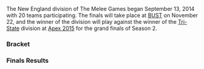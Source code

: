 <noinclude>{{tabs static
|name1=Overview
|link1=The Melee Games Season 2
|name2=New England
|link2=The Melee Games Season 2/New England
|name3=Tri-State
|link3=The Melee Games Season 2/Tri-State
|This=2
}}
</noinclude>

The New England division of The Melee Games began September 13, 2014 with 20 teams participating. The finals will take place at [[BUST]] on November 22, and the winner of the division will play against the winner of the [[The Melee Games Season 2/Tri-State|Tri-State]] division at [[Apex 2015]] for the grand finals of Season 2.

===Bracket===
{{32SEBracket
|column-width=175
|r1m1p1=|r1m1p1flag=|r1m1p1score=|r1m1win=
|r1m1p2=|r1m1p2score=
|r1m1finished=true

|r1m2p1=Emerson |r1m2p1flag=us |r1m2p1score=20 |r1m2win=1
|r1m2p2=Berklee |r1m2p2flag=us |r1m2p2score=19
|r1m2finished=true

|r1m3p1=|r1m3p1flag= |r1m3p1score= |r1m3win=
|r1m3p2=|r1m3p2score=
|r1m3finished=true

|r1m4p1=|r1m4p1flag= |r1m4p1score= |r1m4win=
|r1m4p2=|r1m4p2score=
|r1m4finished=true

|r1m5p1=|r1m5p1flag= |r1m5p1score= |r1m5win=
|r1m5p2=|r1m5p2score=
|r1m5finished=true

|r1m6p1=|r1m6p1flag= |r1m6p1score= |r1m6win=
|r1m6p2=|r1m6p2score=
|r1m6finished=true

|r1m7p1=|r1m7p1flag= |r1m7p1score= |r1m7win=
|r1m7p2=|r1m7p2score=
|r1m7finished=true

|r1m8p1=WPI |r1m8p1flag=us |r1m8p1score=28 |r1m8win=1
|r1m8p2=Keene State |r1m8p2flag=us |r1m8p2score=15
|r1m8finished=true

|r1m9p1=|r1m9p1flag= |r1m9p1score= |r1m9win=
|r1m9p2=|r1m9p2score=
|r1m9finished=true

|r1m10p1=|r1m10p1flag= |r1m10p1score= |r1m10win=
|r1m10p2=|r1m10p2score=
|r1m10finished=true

|r1m11p1=|r1m11p1flag= |r1m11p1score= |r1m11win=
|r1m11p2=|r1m11p2score=
|r1m11finished=true

|r1m12p1=|r1m12p1flag= |r1m12p1score= |r1m12win=
|r1m12p2=|r1m12p2score=
|r1m12finished=true

|r1m13p1=|r1m13p1flag= |r1m13p1score= |r1m13win=
|r1m13p2=|r1m13p2score=
|r1m13finished=true

|r1m14p1=University of New England |r1m14p1flag=us |r1m14p1score=6 |r1m14win=2
|r1m14p2=UNH |r1m14p2flag=us |r1m14p2score=20
|r1m14finished=true

|r1m15p1=|r1m15p1flag= |r1m15p1score= |r1m15win=
|r1m15p2=|r1m15p2score=
|r1m15finished=true

|r1m16p1=Yale |r1m16p1flag=us |r1m16p1score=20 |r1m16win=1
|r1m16p2=UHart |r1m16p2flag=us |r1m16p2score=13
|r1m16finished=true

|r2m1p1=MIT |r2m1p1flag=us |r2m1p1score=20 |r2m1win=1
|r2m1p2=Emerson |r2m1p2flag=us |r2m1p2score=13
|r2m1finished=true

|r2m2p1=Brown University |r2m2p1flag=us |r2m2p1score=8 |r2m2win=2
|r2m2p2=Brandeis University |r2m2p2flag=us |r2m2p2score=20
|r2m2finished=true

|r2m3p1=UMass Lowell |r2m3p1flag=us |r2m3p1score=7 |r2m3win=2
|r2m3p2=Northeastern |r2m3p2flag=us |r2m3p2score=20
|r2m3finished=true

|r2m4p1=UMass Amherst |r2m4p1flag=us |r2m4p1score=28 |r2m4win=1
|r2m4p2=WPI |r2m4p2flag=us |r2m4p2score=18
|r2m4finished=true

|r2m5p1=Harvard |r2m5p1flag=us |r2m5p1score=24 |r2m5win=2
|r2m5p2=UMass Boston |r2m5p2flag=us |r2m5p2score=28
|r2m5finished=true

|r2m6p1=Boston University |r2m6p1flag=us |r2m6p1score=13 |r2m6win=2
|r2m6p2=Boston College |r2m6p2flag=us |r2m6p2score=28
|r2m6finished=true

|r2m7p1=Tufts |r2m7p1flag=us |r2m7p1score=20 |r2m7win=1
|r2m7p2=UNH |r2m7p2flag=us |r2m7p2score=19
|r2m7finished=true

|r2m8p1=UConn |r2m8p1flag=us |r2m8p1score=20 |r2m8win=1
|r2m8p2=Yale |r2m8p2flag=us |r2m8p2score=15
|r2m8finished=true

|r3m1p1=MIT |r3m1p1flag=us |r3m1p1score=20 |r3m1win=1
|r3m1p2=Brandeis University |r3m1p2flag=us |r3m1p2score=15
|r3m1finished=true

|r3m2p1=Northeastern |r3m2p1flag=us |r3m2p1score=39 |r3m2win=2
|r3m2p2=UMass Amherst |r3m2p2flag=us |r3m2p2score=40
|r3m2finished=true

|r3m3p1=UMass Boston |r3m3p1flag=us |r3m3p1score=28 |r3m3win=1
|r3m3p2=Boston College |r3m3p2flag=us |r3m3p2score=20
|r3m3finished=true

|r3m4p1=Tufts |r3m4p1flag=us |r3m4p1score=18 |r3m4win=2
|r3m4p2=UConn |r3m4p2flag=us |r3m4p2score=20
|r3m4finished=true

|r4m1p1=MIT |r4m1p1flag=us |r4m1p1score=28 |r4m1win=1
|r4m1p2=UMass Amherst |r4m1p2flag=us |r4m1p2score=22
|r4m1finished=true

|r4m2p1=UMass Boston |r4m2p1flag=us |r4m2p1score=20 |r4m2win=1
|r4m2p2=UConn |r4m2p2flag=us |r4m2p2score=15
|r4m2finished=true

|r5m1p1=MIT |r5m1p1flag=us |r5m1p1score=29 |r5m1win=2
|r5m1p2=UMass Boston |r5m1p2flag=us |r5m1p2score=32
|r5m1finished=
}}

===Finals Results===
{{TeamMatch
|team1literal='''UMB'''
|team2literal='''MIT'''
|date=November 22, 2014
|finished=true
|live=
|vod=https://www.youtube.com/watch?v=z01OLS0fy5U
|teamwin=1
|lrthread=
|interview=
|review=
|width=320

|team1matches=8
|team2matches=7
|team1stocks=3
|team2stocks=0

|m1p1=Sing |m1p1char=samus |m1p1s1=4 |m1p1s2=2 |m1p2=Metlwing |m1p2char=fox |m1p2s1=4 |m1p2s2=0 |m1win=1 |m1stage=Final Destination
|m2p1=Sing |m2p1char=samus |m2p1s1=2 |m2p1s2=0 |m2p2=Rndl |m2p2char=falco |m2p2s1=4 |m2p2s2=2 |m2win=2 |m2stage=Battlefield
|m3p1=Saki |m3p1char=peach |m3p1s1=4 |m3p1s2=2 |m3p2=Rndl |m3p2char=falco |m3p2s1=2 |m3p2s2=0 |m3win=1 |m3stage=Dream Land
|m4p1=Saki |m4p1char=peach |m4p1s1=2 |m4p1s2=0 |m4p2=XPilot |m4p2char=marth |m4p2s1=4 |m4p2s2=3 |m4win=2 |m4stage=Battlefield
|m5p1=Klaps |m5p1char=captain falcon |m5p1s1=4 |m5p1s2=0 |m5p2=XPilot |m5p2char=marth |m5p2s1=3 |m5p2s2=2 |m5win=2 |m5stage=Final Destination
|m6p1=Vudoo |m6p1char=jigglypuff |m6p1s1=4 |m6p1s2=2 |m6p2=XPilot |m6p2char=marth |m6p2s1=2 |m6p2s2=0 |m6win=1 |m6stage=Final Destination
|m7p1=Vudoo |m7p1char=jigglypuff |m7p1s1=2 |m7p1s2=0 |m7p2=Skip |m7p2char=fox |m7p2s1=4 |m7p2s2=2 |m7win=2 |m7stage=Final Destination
|m8p1=Kaiju |m8p1char=luigi |m8p1s1=4 |m8p1s2=2 |m8p2=Skip |m8p2char=fox |m8p2s1=2 |m8p2s2=0 |m8win=1 |m8stage=Dream Land
|m9p1=Kaiju |m9p1char=luigi |m9p1s1=2 |m9p1s2=0 |m9p2=Rime |m9p2char=peach |m9p2s1=4 |m9p2s2=2 |m9win=2 |m9stage=Dream Land
|m10p1=Flexed |m10p1char=fox |m10p1s1=4 |m10p1s2=4 |m10p2=Rime |m10p2char=peach |m10p2s1=2 |m10p2s2=0 |m10win=1 |m10stage=Final Destination
|m11p1=Flexed |m11p1char=fox |m11p1s1=4 |m11p1s2=2 |m11p2=BatSox |m11p2char=luigi |m11p2s1=4 |m11p2s2=0 |m11win=1 |m11stage=Battlefield
|m12p1=Flexed |m12p1char=fox |m12p1s1=2 |m12p1s2=1 |m12p2=Booser |m12p2char=peach |m12p2s1=4 |m12p2s2=0 |m12win=1 |m12stage=Dream Land
|m13p1=Flexed |m13p1char=fox |m13p1s1=1 |m13p1s2=0 |m13p2=Frat Chicken |m13p2char=falco |m13p2s1=4 |m13p2s2=3 |m13win=2 |m13stage=Dream Land
|m14p1=Memory |m14p1char=jigglypuff |m14p1s1=4 |m14p1s2=0 |m14p2=Frat Chicken |m14p2char=falco |m14p2s1=3 |m14p2s2=1 |m14win=2 |m14stage=Dream Land
|m15p1=Crow |m15p1char=ganondorf |m15p1s1=4 |m15p1s2=3 |m15p2=Frat Chicken |m15p2char=falco |m15p2s1=1 |m15p2s2=0 |m15win=1 |m15stage=Dream Land
}}
